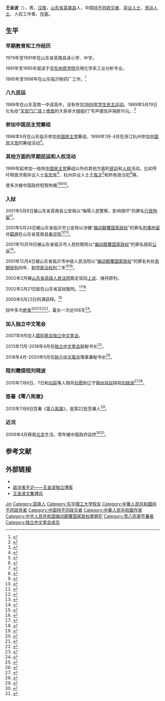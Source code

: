 {{hatnote|关于中国冰壶运动员，参见{{link-en|王金波 (冰壶运动员)|Wang Jinbo}}。}}
{{Otheruses|other=名为王金波的其他人物|王有宏}}
{{Otheruses|other=原名王金波的中国儿童文学作家|金波 (作家)}}

{{Multiple issues|
{{Autobiography|time=2022-01-05T21:44:30+00:00}}
{{COI|time=2022-01-05T21:44:30+00:00}}
}}
'''王金波'''（{{bd|1972年|10月25日|}}），男，[[汉族|汉族]]，[[山东省|山东省]][[莒南县|莒南县]]人，中国[[持不同政见者|持不同政见者]]、[[异议人士|异议人士]]、[[民运人士|民运人士]]、人权工作者、[[作家|作家]]。

== 生平 ==
=== 早期教育和工作经历 ===
1979年至1991年在山东省莒南县读小学、中学。

1991年至1995年就读于[[华东地质学院|华东地质学院]]应用化学系工业分析专业。

1995年至1998年在山东临沂制药厂工作。<ref>{{cite news |title=王金波简历 |url=http://www.wangjinbo.org/2013/12/blog-post.html |publisher=[[王金波独立博客|王金波独立博客]] |accessdate=2018-04-23 |archive-date=2018-04-23 |archive-url=https://web.archive.org/web/20180423170119/http://www.wangjinbo.org/2013/12/blog-post.html |dead-url=no }}</ref>

=== 八九民运 ===
1989年在山东莒南一中读高中，没有参加[[六四事件|1989年学生民主运动]]。1989年5月19日化名给“[[天安门广场|天安门广场]]上[[绝食|绝食]]的大哥哥大姐姐们”写声援信并捐款10元。<ref>{{cite news |title=王金波：“六四”与我——“六四”10周年祭 |url=http://www.wangjinbo.org/1999/04/10.html |publisher=[[王金波独立博客|王金波独立博客]] |date=1999年4月10日 |accessdate=2018年8月13日 |archive-date=2018年8月13日 |archive-url=https://web.archive.org/web/20180813075712/http://www.wangjinbo.org/1999/04/10.html |dead-url=no }}</ref>

=== 参加中国民主党筹组 ===
1998年9月在山东临沂参加[[中国民主党|中国民主党]]筹组，1999年1月-4月在浙江杭州参加[[中国民主党|中国民主党]]的筹组活动<ref>{{cite news |title=呼吁关注王金波在狱中状况 |url=http://beijingspring.com/c7/xw/zgbd/20050319114504.htm |publisher=[[北京之春|北京之春]] |date=2005年3月19日 |accessdate=2016年9月24日 |archive-date=2016年9月24日 |archive-url=https://web.archive.org/web/20160924091923/http://beijingspring.com/c7/xw/zgbd/20050319114504.htm |dead-url=no }}</ref>。

=== 其他方面的早期民运和人权活动 ===
1999年起参加一些除[[中国民主党|中国民主党]]筹组以外的其他方面的[[民运|民运]]和[[人权|人权]]活动，比如呼吁释放济南异议人士[[车宏年|车宏年]]<ref>{{cite news |title=车宏年先生遭拘禁 山东省民运人士集体抗议 |url=http://www.bignews.org/990406.txt |publisher=[[大参考|大参考]] |date=1999年4月6日 |access-date=2016年9月22日 |archive-url=https://web.archive.org/web/20050209085715/http://bignews.org/990406.txt |archive-date=2005年2月9日 |dead-url=yes }}</ref>、杭州异议人士[[王有才|王有才]]<ref>{{cite news |title=关于释放王有才的呼吁 |url=http://www.bignews.org/20001229.txt |publisher=[[大参考|大参考]] |date=2000年12月29日 |access-date=2016年9月22日 |archive-url=https://web.archive.org/web/20050427195434/http://www.bignews.org/20001229.txt |archive-date=2005年4月27日 |dead-url=yes }}</ref>和所有政治犯<ref>{{cite news |title=新世纪第一个春节就释放所有政治犯──119名中国公民致全体中国公民暨政府的公开信 |url=http://www.hrichina.org/chs/content/2720 |publisher=[[中国人权_(组织)|中國人權]] |date=2001年1月15日 |accessdate=2016年9月22日 |archive-date=2016年9月23日 |archive-url=https://web.archive.org/web/20160923040428/http://www.hrichina.org/chs/content/2720 |dead-url=no }}</ref>等。

曾多次被中国政府短暂拘捕<ref>{{cite news |title=中国民主党联欢，浙江地方当局驱散民众春节联欢会 |url=http://www.bignews.org/990220.txt |publisher=[[大参考|大参考]] |date=1999年2月20日 |access-date=2016年9月22日 |archive-url=https://web.archive.org/web/20050209091237/http://bignews.org/990220.txt |archive-date=2005年2月9日 |dead-url=yes }}</ref><ref>{{cite news |title=王金波：再到杭州 |url=http://www.wangjinbo.org/2006/03/14.html |publisher=[[王金波独立博客|王金波独立博客]] |date=2006年3月21日 |accessdate=2018年8月13日 |archive-date=2018年8月13日 |archive-url=https://web.archive.org/web/20180813075505/http://www.wangjinbo.org/2006/03/14.html |dead-url=no }}</ref><ref>{{cite news |title=欧盟正决定是否在联合国谴责中共人权状况 异议人士近日获释 |url=http://www.bignews.org/990317.txt |publisher=[[大参考|大参考]] |date=1999年3月17日 |access-date=2016年9月22日 |archive-url=https://web.archive.org/web/20050209090933/http://bignews.org/990317.txt |archive-date=2005年2月9日 |dead-url=yes }}</ref><ref>{{cite news |title=美谴责中国政府逮捕致函奥委会的异议人士 |url=http://www.bignews.org/20010224.txt |publisher=[[大参考|大参考]] |date=2001年2月24日 |access-date=2016年9月22日 |archive-url=https://web.archive.org/web/20181221221700/http://www.bignews.org/20010224.txt |archive-date=2018年12月21日 |dead-url=yes }}</ref>。

=== 入狱 ===
2001年5月9日被山东省莒南县公安局以“侮辱人民警察，影响很坏”的罪名[[行政拘留|行政拘留]]<ref>{{cite news |title=湖南、山东、四川叁名异议人士分别被捕 |url=http://www.bignews.org/20010512.txt |publisher=[[大参考|大参考]] |date=2001年5月12日 |access-date=2016年9月22日 |archive-url=https://web.archive.org/web/20181221221003/http://www.bignews.org/20010512.txt |archive-date=2018年12月21日 |dead-url=yes }}</ref>。

2001年5月24日被山东省临沂市公安局以涉嫌“[[煽动颠覆国家政权|煽动颠覆国家政权]]”的罪名[[刑事拘留|刑事拘留]]并[[羁押|羁押]]在山东省莒南县[[看守所|看守所]]<ref>{{cite news |title=上网骂公安 山东王金波被控颠覆遭正式逮捕 |url=http://www.bignews.org/20010525.txt |publisher=[[大参考|大参考]] |date=2001年5月25日 |access-date=2016年9月22日 |archive-url=https://web.archive.org/web/20181221222614/http://www.bignews.org/20010525.txt |archive-date=2018年12月21日 |dead-url=yes }}</ref><ref>{{cite news |title=山东一异见人士用电邮要求平反六四被捕 |url=http://www.bignews.org/20011105.txt |publisher=[[大参考|大参考]] |date=2001年11月5日 |access-date=2016年9月22日 |archive-url=https://web.archive.org/web/20181221221434/http://www.bignews.org/20011105.txt |archive-date=2018年12月21日 |dead-url=yes }}</ref>。

2001年10月18日被山东省临沂市人民检察院以“[[煽动颠覆国家政权|煽动颠覆国家政权]]”的罪名提起[[公诉|公诉]]<ref>{{cite news |title=山东省临沂市人民检察院起诉书（2001）临检刑诉字第126号 |url=http://www.wangjinbo.org/2001/10/blog-post_18.html |publisher=[[王金波独立博客|王金波独立博客]] |date=2001年10月18日 |accessdate=2018年4月23日 |archive-date=2018年4月23日 |archive-url=https://web.archive.org/web/20180423170053/http://www.wangjinbo.org/2001/10/blog-post_18.html |dead-url=no }}</ref>。

2001年12月4日被山东省临沂市中级人民法院以“[[煽动颠覆国家政权|煽动颠覆国家政权]]”的罪名判处[[有期徒刑|有期徒刑]]四年、[[剥夺政治权利|剥夺政治权利]]二年<ref>{{cite news|title=山东省临沂市中级人民法院刑事判决书（2001）临刑一初字第131号 |url=http://www.wangjinbo.org/2001/12/blog-post.html |publisher=[[王金波独立博客|王金波独立博客]] |date=2001年12月4日}}</ref><ref>{{cite news |title=山东民运人士王金波因网上言论被判处有期徒刑四年 |url=http://www.bignews.org/20011214.txt |publisher=[[大参考|大参考]] |date=2001年12月14日 |access-date=2016年9月22日 |archive-url=https://web.archive.org/web/20181221223010/http://www.bignews.org/20011214.txt |archive-date=2018年12月21日 |dead-url=yes }}</ref>。

2002年2月被[[山东省高级人民法院|山东省高级人民法院]]裁定驳回[[上诉|上诉]]、维持原判。

2002年2月21日起在山东省监狱服刑。<ref>{{cite news |title=山东民运：王秀玉终与儿子见面　王金波陈述狱中遭遇 |url=http://www.bignews.org/20020323.txt |publisher=[[大参考|大参考]] |date=2002年3月23日 |access-date=2016年9月22日 |archive-url=https://web.archive.org/web/20111128001829/http://bignews.org/20020323.txt |archive-date=2011年11月28日 |dead-url=yes }}</ref><ref>{{cite news |title=山东异议人士王金波狱中近况 |url=http://www.rfa.org/mandarin/yataibaodao/91810-20021024.html |publisher=[[自由亚洲电台|自由亚洲电台]] |date=2002年10月24日 |accessdate=2016年9月22日 |archive-date=2016年9月23日 |archive-url=https://web.archive.org/web/20160923050717/http://www.rfa.org/mandarin/yataibaodao/91810-20021024.html |dead-url=no }}</ref>

2005年5月23日刑满获释。<ref>{{cite news |title=“山东好汉”王金波刑满出狱 |url=http://blog.boxun.com/hero/zhangmingshanwenji/29_1.shtml |publisher=[[张铭山文集|张铭山文集]] |date=2005年5月23日 |accessdate=2016年9月24日 |archive-date=2016年9月24日 |archive-url=https://web.archive.org/web/20160924091949/http://blog.boxun.com/hero/zhangmingshanwenji/29_1.shtml |dead-url=no }}</ref>

狱中多次[[绝食|绝食]]<ref>{{cite news |title=王金波：我的18次绝食经历 |url=http://www.wangjinbo.org/2005/06/18.html |publisher=[[王金波独立博客|王金波独立博客]] |date=2005年6月3日 |accessdate=2018年8月13日 |archive-date=2018年8月13日 |archive-url=https://web.archive.org/web/20180813075642/http://www.wangjinbo.org/2005/06/18.html |dead-url=no }}</ref><ref>{{cite news |title=为抗议当局无理判决王金波再度绝食 |url=http://www.bignews.org/20020107.txt |publisher=[[大参考|大参考]] |date=2002年1月7日 |access-date=2016年9月22日 |archive-url=https://web.archive.org/web/20111128001215/http://bignews.org/20020107.txt |archive-date=2011年11月28日 |dead-url=yes }}</ref><ref>{{cite news |title=呼吁关注狱中绝食的王金波 |url=http://www.bignews.org/20020121.txt |publisher=[[大参考|大参考]] |date=2002年1月21日 |access-date=2016年9月22日 |archive-url=https://web.archive.org/web/20111128000626/http://bignews.org/20020121.txt |archive-date=2011年11月28日 |dead-url=yes }}</ref><ref>{{cite news |title=山东省异议人士王金波狱中绝食 |url=http://www.bignews.org/20030302.txt |publisher=[[大参考|大参考]] |date=2003年3月2日 |access-date=2016年9月22日 |archive-url=https://web.archive.org/web/20111128071358/http://bignews.org/20030302.txt |archive-date=2011年11月28日 |dead-url=yes }}</ref>，最长一次达106天<ref>{{cite news |title=王金波：对暴政的反抗，对真相和正义的追求——为非暴力抗争英雄郭飞雄绝食百日作 |url=http://www.hrichina.org/chs/zhong-guo-ren-quan-shuang-zhou-kan/wang-jin-bo-dui-bao-zheng-de-fan-kang-dui-zhen-xiang-he-zheng-yi |publisher=[[中国人权双周刊|中国人权双周刊]] |date=2016年8月17日 |accessdate=2016年9月22日 |archive-date=2016年9月23日 |archive-url=https://web.archive.org/web/20160923045248/http://www.hrichina.org/chs/zhong-guo-ren-quan-shuang-zhou-kan/wang-jin-bo-dui-bao-zheng-de-fan-kang-dui-zhen-xiang-he-zheng-yi |dead-url=no }}</ref>。

=== 加入独立中文笔会 ===

2007年9月加入[[国际笔会|国际笔会]][[独立中文笔会|独立中文笔会]]。

2013年11月-2018年4月任[[独立中文笔会|独立中文笔会]]副秘书长<ref>{{cite news |title=独立中文笔会2013年度工作通报 |url=http://www.chinesepen.org/blog/archives/6991 |publisher=[[独立中文笔会|独立中文笔会]] |date=2014年8月31日 |accessdate=2016年9月22日 |archive-date=2016年9月23日 |archive-url=https://web.archive.org/web/20160923022251/http://www.chinesepen.org/blog/archives/6991 |dead-url=no }}</ref>。

2018年4月-2020年5月任[[独立中文笔会|独立中文笔会]]理事兼秘书长<ref>{{cite news |title=独立中文笔会第八届会员大会新闻公报 |url=http://www.chinesepen.org/blog/archives/101502 |publisher=[[独立中文笔会|独立中文笔会]] |date=2018年4月9日 |accessdate=2018年4月23日 |archive-date=2018年4月23日 |archive-url=https://web.archive.org/web/20180423170237/http://www.chinesepen.org/blog/archives/101502 |dead-url=no }}</ref>。

=== 陪刘霞探视刘晓波 ===
2010年7月6日、7日和[[刘荻|刘荻]]等人陪同[[刘霞|刘霞]]到辽宁[[锦州监狱|锦州监狱]]探视[[刘晓波|刘晓波]]<ref>{{cite news |title=刘霞等五人监狱外被扣押 |url=http://www.rfa.org/mandarin/yataibaodao/liu-07062010094421.html |publisher=[[自由亚洲电台|自由亚洲电台]] |date=2010年7月6日 |accessdate=2016年9月24日 |archive-date=2016年9月24日 |archive-url=https://web.archive.org/web/20160924120835/http://www.rfa.org/mandarin/yataibaodao/liu-07062010094421.html |dead-url=no }}</ref><ref>{{cite news |title=王金波：陪刘霞赴锦州监狱探视刘晓波纪行 |url=http://www.2008xianzhang.info/xiaobo/20100720wang-jinbo.html |publisher=[[零八宪章信息网站|零八宪章信息网站]] |accessdate=2016-09-22 |archive-date=2016-09-23 |archive-url=https://web.archive.org/web/20160923042538/http://www.2008xianzhang.info/xiaobo/20100720wang-jinbo.html |dead-url=no }}</ref>。

=== 签署《零八宪章》 ===

2010年7月8日签署《[[零八宪章|零八宪章]]》，是第22批签署人<ref>{{cite news |title=零八宪章第二十二批联署者名单（101人） |url=http://www.2008xianzhang.info/Lists/list--22.html |publisher=[[零八宪章信息网站|零八宪章信息网站]] |accessdate=2016-09-22 |archive-date=2016-03-17 |archive-url=https://web.archive.org/web/20160317192107/http://www.2008xianzhang.info/Lists/list--22.html |dead-url=no }}</ref>。

=== 近况 ===
2006年4月移居[[北京|北京]]生活。常年被中国政府监控<ref>{{cite news |title=王金波：继续追求写作、出版和发表作品的自由 |url=http://www.mingjingnews.com/MIB/news/news.aspx?ID=N000001865 |publisher=[[明镜新闻|明镜新闻]] |date=2013年10月8日 |access-date=2016-09-24 |archive-url=https://web.archive.org/web/20160924100857/http://www.mingjingnews.com/MIB/news/news.aspx?ID=N000001865 |archive-date=2016-09-24 |dead-url=yes }}</ref><ref>{{cite news |title=王金波：回京笔记 |url=http://www.chinainperspective.com/ArtShow.aspx?AID=164071 |publisher=[[纵览中国|纵览中国]] |date=2016年8月17日 |accessdate=2016年9月24日 |archive-date=2016年9月24日 |archive-url=https://web.archive.org/web/20160924101048/http://www.chinainperspective.com/ArtShow.aspx?AID=164071 |dead-url=no }}</ref>。

== 参考文献 ==
{{reflist|2}}

== 外部链接 ==
* {{twitter|wangjinbo}}
* [http://www.wangjinbo.org/ 跋涉者手记——王金波独立博客] {{Wayback|url=http://www.wangjinbo.org/ |date=20180324223048 }}
* [http://blog.boxun.com/hero/jbw/ {{Wayback|url=http://blog.boxun.com/hero/jbw/ |date=20161119223354 }} 王金波文集[[博讯|博讯]]]

{{Authority control}}
{{DEFAULTSORT:Wang王}}
[[Category:王姓|Jin]]
[[Category:莒南人|Category:莒南人]]
[[Category:东华理工大学校友|Category:东华理工大学校友]]
[[Category:中華人民共和國持不同政見者|Category:中華人民共和國持不同政見者]]
[[Category:中国持不同政见者|Category:中国持不同政见者]]
[[Category:中華人民共和國作家|Category:中華人民共和國作家]]
[[Category:中华人民共和国煽动颠覆国家政权罪罪犯|Category:中华人民共和国煽动颠覆国家政权罪罪犯]]
[[Category:零八宪章签署者|Category:零八宪章签署者]]
[[Category:独立中文笔会成员|Category:独立中文笔会成员]]